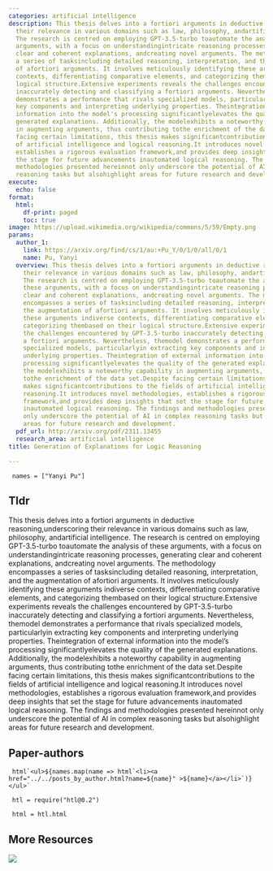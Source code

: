 ```yaml
---
categories: artificial intelligence
description: This thesis delves into a fortiori arguments in deductive reasoning,underscoring
  their relevance in various domains such as law, philosophy, andartificial intelligence.
  The research is centred on employing GPT-3.5-turbo toautomate the analysis of these
  arguments, with a focus on understandingintricate reasoning processes, generating
  clear and coherent explanations, andcreating novel arguments. The methodology encompasses
  a series of tasksincluding detailed reasoning, interpretation, and the augmentation
  of afortiori arguments. It involves meticulously identifying these arguments indiverse
  contexts, differentiating comparative elements, and categorizing thembased on their
  logical structure.Extensive experiments reveals the challenges encountered by GPT-3.5-turbo
  inaccurately detecting and classifying a fortiori arguments. Nevertheless, themodel
  demonstrates a performance that rivals specialized models, particularlyin extracting
  key components and interpreting underlying properties. Theintegration of external
  information into the model's processing significantlyelevates the quality of the
  generated explanations. Additionally, the modelexhibits a noteworthy capability
  in augmenting arguments, thus contributing tothe enrichment of the data set.Despite
  facing certain limitations, this thesis makes significantcontributions to the fields
  of artificial intelligence and logical reasoning.It introduces novel methodologies,
  establishes a rigorous evaluation framework,and provides deep insights that set
  the stage for future advancements inautomated logical reasoning. The findings and
  methodologies presented hereinnot only underscore the potential of AI in complex
  reasoning tasks but alsohighlight areas for future research and development.
execute:
  echo: false
format:
  html:
    df-print: paged
    toc: true
image: https://upload.wikimedia.org/wikipedia/commons/5/59/Empty.png
params:
  author_1:
    link: https://arxiv.org/find/cs/1/au:+Pu_Y/0/1/0/all/0/1
    name: Pu, Yanyi
  overview: This thesis delves into a fortiori arguments in deductive reasoning,underscoring
    their relevance in various domains such as law, philosophy, andartificial intelligence.
    The research is centred on employing GPT-3.5-turbo toautomate the analysis of
    these arguments, with a focus on understandingintricate reasoning processes, generating
    clear and coherent explanations, andcreating novel arguments. The methodology
    encompasses a series of tasksincluding detailed reasoning, interpretation, and
    the augmentation of afortiori arguments. It involves meticulously identifying
    these arguments indiverse contexts, differentiating comparative elements, and
    categorizing thembased on their logical structure.Extensive experiments reveals
    the challenges encountered by GPT-3.5-turbo inaccurately detecting and classifying
    a fortiori arguments. Nevertheless, themodel demonstrates a performance that rivals
    specialized models, particularlyin extracting key components and interpreting
    underlying properties. Theintegration of external information into the model's
    processing significantlyelevates the quality of the generated explanations. Additionally,
    the modelexhibits a noteworthy capability in augmenting arguments, thus contributing
    tothe enrichment of the data set.Despite facing certain limitations, this thesis
    makes significantcontributions to the fields of artificial intelligence and logical
    reasoning.It introduces novel methodologies, establishes a rigorous evaluation
    framework,and provides deep insights that set the stage for future advancements
    inautomated logical reasoning. The findings and methodologies presented hereinnot
    only underscore the potential of AI in complex reasoning tasks but alsohighlight
    areas for future research and development.
  pdf_url: http://arxiv.org/pdf/2311.13455
  research_area: artificial intelligence
title: Generation of Explanations for Logic Reasoning

---
```

```ojs

 names = ["Yanyi Pu"] 

``` 

## Tldr 
This thesis delves into a fortiori arguments in deductive reasoning,underscoring their relevance in various domains such as law, philosophy, andartificial intelligence. The research is centred on employing GPT-3.5-turbo toautomate the analysis of these arguments, with a focus on understandingintricate reasoning processes, generating clear and coherent explanations, andcreating novel arguments. The methodology encompasses a series of tasksincluding detailed reasoning, interpretation, and the augmentation of afortiori arguments. It involves meticulously identifying these arguments indiverse contexts, differentiating comparative elements, and categorizing thembased on their logical structure.Extensive experiments reveals the challenges encountered by GPT-3.5-turbo inaccurately detecting and classifying a fortiori arguments. Nevertheless, themodel demonstrates a performance that rivals specialized models, particularlyin extracting key components and interpreting underlying properties. Theintegration of external information into the model's processing significantlyelevates the quality of the generated explanations. Additionally, the modelexhibits a noteworthy capability in augmenting arguments, thus contributing tothe enrichment of the data set.Despite facing certain limitations, this thesis makes significantcontributions to the fields of artificial intelligence and logical reasoning.It introduces novel methodologies, establishes a rigorous evaluation framework,and provides deep insights that set the stage for future advancements inautomated logical reasoning. The findings and methodologies presented hereinnot only underscore the potential of AI in complex reasoning tasks but alsohighlight areas for future research and development.

## Paper-authors

```ojs

 html`<ul>${names.map(name => html`<li><a href="../../posts_by_author.html?name=${name}" >${name}</a></li>`)}</ul>` 

``` 

```ojs

 htl = require("htl@0.2") 

``` 

```ojs

 html = htl.html 

``` 

## More Resources
[![](https://img.shields.io/badge/PDF-green?style=flat)]({{< meta params.pdf_url >}})
